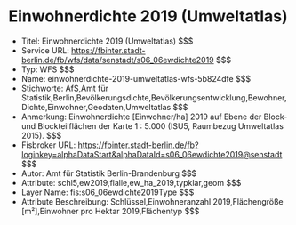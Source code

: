 # Einwohnerdichte 2019 (Umweltatlas)
- Titel: Einwohnerdichte 2019 (Umweltatlas) $$$
- Service URL: https://fbinter.stadt-berlin.de/fb/wfs/data/senstadt/s06_06ewdichte2019 $$$
- Typ: WFS $$$
- Name: einwohnerdichte-2019-umweltatlas-wfs-5b824dfe $$$
- Stichworte: AfS,Amt für Statistik,Berlin,Bevölkerungsdichte,Bevölkerungsentwicklung,Bewohner,Dichte,Einwohner,Geodaten,Umweltatlas $$$
- Anmerkung: Einwohnerdichte [Einwohner/ha] 2019 auf Ebene der Block- und Blockteilflächen der Karte 1 : 5.000 (ISU5, Raumbezug Umweltatlas 2015). $$$
- Fisbroker URL: https://fbinter.stadt-berlin.de/fb?loginkey=alphaDataStart&alphaDataId=s06_06ewdichte2019@senstadt $$$
- Autor: Amt für Statistik Berlin-Brandenburg $$$
- Attribute: schl5,ew2019,flalle,ew_ha_2019,typklar,geom $$$
- Layer Name: fis:s06_06ewdichte2019Type $$$
- Attribute Beschreibung: Schlüssel,Einwohneranzahl 2019,Flächengröße [m²],Einwohner pro Hektar 2019,Flächentyp $$$
